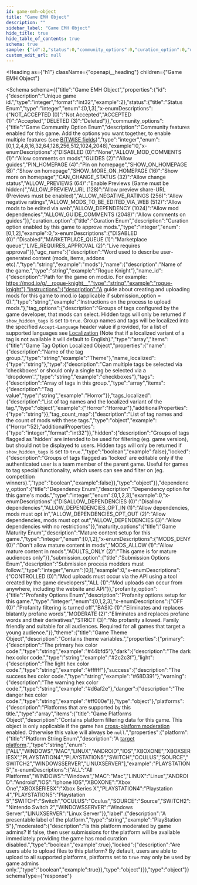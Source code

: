 ```yaml
---
id: game-emh-object
title: "Game EMH Object"
description: ""
sidebar_label: "Game EMH Object"
hide_title: true
hide_table_of_contents: true
schema: true
sample: {"id":2,"status":0,"community_options":0,"curation_option":0,"ugc_name":"mods","name":"Rogue Knight","name_id":"rogue-knight","instructions":"Instructions on the process to upload mods.","tag_options":[{"name":"Theme","name_localized":"string","type":"checkboxes","tags":["Horror"],"tags_localized":{"Horror":"Horreur"},"tag_count_map":{"Horror":52},"hidden":false,"locked":false}],"dependency_option":0,"maturity_options":0,"submission_option":0,"profanity_option":0,"theme":{"primary":"#44bfd5","dark":"#2c2c3f","light":"#ffffff","success":"#68D391","warning":"#d6af2e","danger":"#ff000e"},"platforms":[{"platform":"PLAYSTATION5","label":"PlayStation 5","moderated":true,"locked":true}]}
custom_edit_url: null
---
```



<Heading
  as={"h1"}
  className={"openapi__heading"}
  children={"Game EMH Object"}
>
</Heading>





<Schema
  schema={{"title":"Game EMH Object","properties":{"id":{"description":"Unique game id.","type":"integer","format":"int32","example":2},"status":{"title":"Status Enum","type":"integer","enum":[0,1,3],"x-enumDescriptions":{"NOT_ACCEPTED (0)":"Not Accepted","ACCEPTED (1)":"Accepted","DELETED (3)":"Deleted"}},"community_options":{"title":"Game Community Option Enum","description":"Community features enabled for this game. Add the options you want together, to enable multiple features (see [BITWISE fields](/restapi/filtering#-bitwise-and-bitwise-and))","type":"integer","enum":[0,1,2,4,8,16,32,64,128,256,512,1024,2048],"example":0,"x-enumDescriptions":{"DISABLED (0)":"None","ALLOW_MOD_COMMENTS (1)":"Allow comments on mods","GUIDES (2)":"Allow guides","PIN_HOMEPAGE (4)":"Pin on homepage","SHOW_ON_HOMEPAGE (8)":"Show on homepage","SHOW_MORE_ON_HOMEPAGE (16)":"Show more on homepage","CAN_CHANGE_STATUS (32)":"Allow change status","ALLOW_PREVIEWS (64)":"Enable Previews (Game must be hidden)","ALLOW_PREVIEW_URL (128)":"Allow preview share-URL (Previews must be enabled)","ALLOW_NEGATIVE_RATINGS (256)":"Allow negative ratings","ALLOW_MODS_TO_BE_EDITED_VIA_WEB (512)":"Allow mods to be edited via web","ALLOW_DEPENDENCY (1024)":"Allow mod dependencies","ALLOW_GUIDE_COMMENTS (2048)":"Allow comments on guides"}},"curation_option":{"title":"Curation Enum","description":"Curation option enabled by this game to approve mods.","type":"integer","enum":[0,1,2],"example":0,"x-enumDescriptions":{"DISABLED (0)":"Disabled","MARKETPLACE_QUEUE (1)":"Marketplace queue","LIVE_REQUIRES_APPROVAL (2)":"Live requires approval"}},"ugc_name":{"description":"Word used to describe user-generated content (mods, items, addons etc).","type":"string","example":"mods"},"name":{"description":"Name of the game.","type":"string","example":"Rogue Knight"},"name_id":{"description":"Path for the game on mod.io. For example: https://mod.io/g/__rogue-knight__","type":"string","example":"rogue-knight"},"instructions":{"description":"A guide about creating and uploading mods for this game to mod.io (applicable if submission_option = 0).","type":"string","example":"Instructions on the process to upload mods."},"tag_options":{"description":"Groups of tags configured by the game developer, that mods can select. Hidden tags will only be returned if `show_hidden_tags` is set to `true`. Group names and tags will be localized into the specified `Accept-Language` header value if provided, for a list of supported languages see [Localization](/restapi/localization) (Note that if a localized variant of a tag is not available it will default to English).","type":"array","items":{"title":"Game Tag Option Localized Object","properties":{"name":{"description":"Name of the tag group.","type":"string","example":"Theme"},"name_localized":{"type":"string"},"type":{"description":"Can multiple tags be selected via 'checkboxes' or should only a single tag be selected via a 'dropdown'.","type":"string","example":"checkboxes"},"tags":{"description":"Array of tags in this group.","type":"array","items":{"description":"Tag value","type":"string","example":"Horror"}},"tags_localized":{"description":"List of tag names and the localized variant of the tag.","type":"object","example":{"Horror":"Horreur"},"additionalProperties":{"type":"string"}},"tag_count_map":{"description":"List of tag names and the count of mods with these tags.","type":"object","example":{"Horror":52},"additionalProperties":{"type":"integer","format":"int32"}},"hidden":{"description":"Groups of tags flagged as 'hidden' are intended to be used for filtering (eg. game version), but should not be displayed to users. Hidden tags will only be returned if `show_hidden_tags` is set to `true`.","type":"boolean","example":false},"locked":{"description":"Groups of tags flagged as 'locked' are editable only if the authenticated user is a team member of the parent game. Useful for games to tag special functionality, which users can see and filter on (eg. competition winners).","type":"boolean","example":false}},"type":"object"}},"dependency_option":{"title":"Dependency Enum","description":"Dependency option for this game's mods.","type":"integer","enum":[0,1,2,3],"example":0,"x-enumDescriptions":{"DISALLOW_DEPENDENCIES (0)":"Disallow dependencies","ALLOW_DEPENDENCIES_OPT_IN (1)":"Allow dependencies, mods must opt in","ALLOW_DEPENDENCIES_OPT_OUT (2)":"Allow dependencies, mods must opt out","ALLOW_DEPENDENCIES (3)":"Allow dependencies with no restrictions"}},"maturity_options":{"title":"Game Maturity Enum","description":"Mature content setup for this game.","type":"integer","enum":[0,1,2],"x-enumDescriptions":{"MODS_DENY (0)":"Don't allow mature content in mods","MODS_ALLOW (1)":"Allow mature content in mods","ADULTS_ONLY (2)":"This game is for mature audiences only"}},"submission_option":{"title":"Submission Options Enum","description":"Submission process modders must follow.","type":"integer","enum":[0,1],"example":0,"x-enumDescriptions":{"CONTROLLED (0)":"Mod uploads must occur via the API using a tool created by the game developers","ALL (1)":"Mod uploads can occur from anywhere, including the website and API"}},"profanity_option":{"title":"Profanity Options Enum","description":"Profanity options setup for this game.","type":"integer","enum":[0,1,2,3],"x-enumDescriptions":{"OFF (0)":"Profanity filtering is turned off","BASIC (1)":"Eliminates and replaces blatantly profane words","MODERATE (2)":"Eliminates and replaces profane words and their derivatives","STRICT (3)":"No profanity allowed. Family friendly and suitable for all audiences. Required for all games that target a young audience."}},"theme":{"title":"Game Theme Object","description":"Contains theme variables.","properties":{"primary":{"description":"The primary hex color code.","type":"string","example":"#44bfd5"},"dark":{"description":"The dark hex color code.","type":"string","example":"#2c2c3f"},"light":{"description":"The light hex color code.","type":"string","example":"#ffffff"},"success":{"description":"The success hex color code.","type":"string","example":"#68D391"},"warning":{"description":"The warning hex color code.","type":"string","example":"#d6af2e"},"danger":{"description":"The danger hex color code.","type":"string","example":"#ff000e"}},"type":"object"},"platforms":{"description":"Platforms that are supported by this title.","type":"array","items":{"title":"Game Platforms Object","description":"Contains platform filtering data for this game. This object is only applicable if the game has [cross-platform moderation](/restapi/platforms#targeting-a-platform) enabled. Otherwise this value will always be `null`.","properties":{"platform":{"title":"Platform String Enum","description":"A [target platform](/restapi/platforms#targeting-a-platform).","type":"string","enum":["ALL","WINDOWS","MAC","LINUX","ANDROID","IOS","XBOXONE","XBOXSERIESX","PLAYSTATION4","PLAYSTATION5","SWITCH","OCULUS","SOURCE","SWITCH2","WINDOWSSERVER","LINUXSERVER"],"example":"PLAYSTATION5","x-enumDescriptions":{"ALL":"All Platforms","WINDOWS":"Windows","MAC":"Mac","LINUX":"Linux","ANDROID":"Android","IOS":"Iphone IOS","XBOXONE":"Xbox One","XBOXSERIESX":"Xbox Series X","PLAYSTATION4":"Playstation 4","PLAYSTATION5":"Playstation 5","SWITCH":"Switch","OCULUS":"Oculus","SOURCE":"Source","SWITCH2":"Nintendo Switch 2","WINDOWSSERVER":"Windows Server","LINUXSERVER":"Linux Server"}},"label":{"description":"A presentable label of the platform.","type":"string","example":"PlayStation 5"},"moderated":{"description":"Is this platform moderated by game admins? If false, then user submissions for the platform will be available immediately providing the game has mod curation disabled.","type":"boolean","example":true},"locked":{"description":"Are users able to upload files to this platform? By default, users are able to upload to all supported platforms, platforms set to `true` may only be used by game admins only.","type":"boolean","example":true}},"type":"object"}}},"type":"object"}}
  schemaType={"response"}
>
  
</Schema>
            